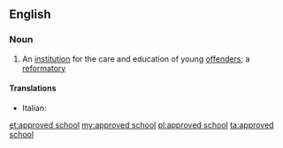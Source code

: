 ==English==

===Noun===
{{wikipedia|Approved School}}
{{en-noun|sg=[[approved]] [[school]]}}

# {{British}} An [[institution]] for the care and education of young [[offender]]s; a [[reformatory]]

====Translations====
{{trans-top|reformatory}}
* Italian: {{t-|it|riformatorio|m}}
{{trans-mid}}
{{trans-bottom}}

[[et:approved school]]
[[my:approved school]]
[[pl:approved school]]
[[ta:approved school]]